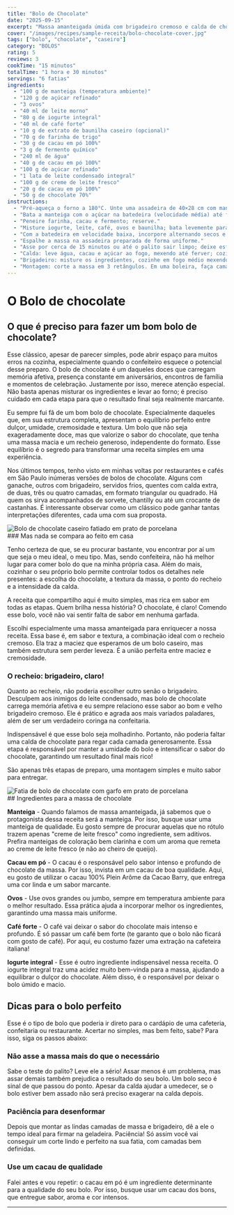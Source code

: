 ```yaml
---
title: "Bolo de Chocolate"
date: "2025-09-15"
excerpt: "Massa amanteigada úmida com brigadeiro cremoso e calda de chocolate. Simples, afetivo e com muito sabor."
cover: "/images/recipes/sample-receita/bolo-chocolate-cover.jpg"
tags: ["bolo", "chocolate", "caseiro"]
category: "BOLOS"
rating: 5
reviews: 3
cookTime: "15 minutos"
totalTime: "1 hora e 30 minutos"
servings: "6 fatias"
ingredients:
  - "100 g de manteiga (temperatura ambiente)"
  - "120 g de açúcar refinado"
  - "3 ovos"
  - "40 ml de leite morno"
  - "80 g de iogurte integral"
  - "40 ml de café forte"
  - "10 g de extrato de baunilha caseiro (opcional)"
  - "70 g de farinha de trigo"
  - "30 g de cacau em pó 100%"
  - "3 g de fermento químico"
  - "240 ml de água"
  - "40 g de cacau em pó 100%"
  - "100 g de açúcar refinado"
  - "1 lata de leite condensado integral"
  - "100 g de creme de leite fresco"
  - "20 g de cacau em pó 100%"
  - "50 g de chocolate 70%"
instructions:
  - "Pré-aqueça o forno a 180°C. Unte uma assadeira de 40×28 cm com manteiga e polvilhe com cacau."
  - "Bata a manteiga com o açúcar na batedeira (velocidade média) até ficar claro e fofo."
  - "Peneire farinha, cacau e fermento; reserve."
  - "Misture iogurte, leite, café, ovos e baunilha; bata levemente para homogeneizar."
  - "Com a batedeira em velocidade baixa, incorpore alternando secos e líquidos até terminar, preferindo finalizar com secos."
  - "Espalhe a massa na assadeira preparada de forma uniforme."
  - "Asse por cerca de 15 minutos ou até o palito sair limpo; deixe esfriar completamente."
  - "Calda: leve água, cacau e açúcar ao fogo, mexendo até ferver; cozinhe por 3 minutos e esfriar."
  - "Brigadeiro: misture os ingredientes, cozinhe em fogo médio mexendo sempre até ponto cremoso que caia em blocos moles da espátula."
  - "Montagem: corte a massa em 3 retângulos. Em uma boleira, faça camadas — massa regada com calda + brigadeiro — repetindo. Finalize com massa e calda. Leve para gelar até firmar e fatiar."
---
```


# O Bolo de chocolate


## O que é preciso para fazer um bom bolo de chocolate?

Esse clássico, apesar de parecer simples, pode abrir espaço para muitos erros na cozinha, especialmente quando o confeiteiro esquece o potencial desse preparo. O bolo de chocolate é um daqueles doces que carregam memória afetiva, presença constante em aniversários, encontros de família e momentos de celebração. Justamente por isso, merece atenção especial. Não basta apenas misturar os ingredientes e levar ao forno; é preciso cuidado em cada etapa para que o resultado final seja realmente marcante.

Eu sempre fui fã de um bom bolo de chocolate. Especialmente daqueles que, em sua estrutura completa, apresentam o equilíbrio perfeito entre dulçor, umidade, cremosidade e textura. Um bolo que não seja exageradamente doce, mas que valorize o sabor do chocolate, que tenha uma massa macia e um recheio generoso, independente do formato. Esse equilíbrio é o segredo para transformar uma receita simples em uma experiência.

Nos últimos tempos, tenho visto em minhas voltas por restaurantes e cafés em São Paulo inúmeras versões de bolos de chocolate. Alguns com ganache, outros com brigadeiro, servidos frios, quentes com calda extra, de duas, três ou quatro camadas, em formato triangular ou quadrado. Há quem os sirva acompanhados de sorvete, chantilly ou até um crocante de castanhas. É interessante observar como um clássico pode ganhar tantas interpretações diferentes, cada uma com sua proposta.

<div className="my-8">
  <img
    src="/images/recipes/sample-receita/bolo-chocolate-prato.jpg"
    alt="Bolo de chocolate caseiro fatiado em prato de porcelana"
    className="rounded-xl ring-1 ring-black/5 w-full h-auto"
  />
</div>
### Mas nada se compara ao feito em casa

Tenho certeza de que, se eu procurar bastante, vou encontrar por aí um que seja o meu ideal, o meu tipo. Mas, sendo confeiteira, não há melhor lugar para comer bolo do que na minha própria casa. Além do mais, cozinhar o seu próprio bolo permite controlar todos os detalhes nele presentes: a escolha do chocolate, a textura da massa, o ponto do recheio e a intensidade da calda.

A receita que compartilho aqui é muito simples, mas rica em sabor em todas as etapas. Quem brilha nessa história? O chocolate, é claro! Comendo esse bolo, você não vai sentir falta de sabor em nenhuma garfada.


Escolhi especialmente uma massa amanteigada para enriquecer a nossa receita. Essa base é, em sabor e textura, a combinação ideal com o recheio cremoso. Ela traz a maciez que esperamos de um bolo caseiro, mas também estrutura sem perder leveza. É a união perfeita entre maciez e cremosidade.

### O recheio: brigadeiro, claro!

Quanto ao recheio, não poderia escolher outro senão o brigadeiro. Desculpem aos inimigos do leite condensado, mas bolo de chocolate carrega memória afetiva e eu sempre relaciono esse sabor ao bom e velho brigadeiro cremoso. Ele é prático e agrada aos mais variados paladares, além de ser um verdadeiro coringa na confeitaria.

Indispensável é que esse bolo seja molhadinho. Portanto, não poderia faltar uma calda de chocolate para regar cada camada generosamente. Essa etapa é responsável por manter a umidade do bolo e intensificar o sabor do chocolate, garantindo um resultado final mais rico!

São apenas três etapas de preparo, uma montagem simples e muito sabor para entregar.

<div className="my-8">
  <Image
    src="/images/recipes/sample-receita/bolo-chocolate-fatia.jpg"
    alt="Fatia de bolo de chocolate com garfo em prato de porcelana"
    width={800}
    height={533}
    className="rounded-xl ring-1 ring-black/5 w-full h-auto"
  />
</div>
## Ingredientes para a massa de chocolate

**Manteiga** - Quando falamos de massa amanteigada, já sabemos que o protagonista dessa receita será a manteiga. Por isso, busque usar uma manteiga de qualidade. Eu gosto sempre de procurar aquelas que no rótulo trazem apenas "creme de leite fresco" como ingrediente, sem aditivos. Prefira manteigas de coloração bem clarinha e com um aroma que remeta ao creme de leite fresco (e não ao cheiro de queijo).


**Cacau em pó** - O cacau é o responsável pelo sabor intenso e profundo de chocolate da massa. Por isso, invista em um cacau de boa qualidade. Aqui, eu gosto de utilizar o cacau 100% Plein Arôme da Cacao Barry, que entrega uma cor linda e um sabor marcante.

**Ovos** - Use ovos grandes ou jumbo, sempre em temperatura ambiente para o melhor resultado. Essa prática ajuda a incorporar melhor os ingredientes, garantindo uma massa mais uniforme.

**Café forte** - O café vai deixar o sabor do chocolate mais intenso e profundo. É só passar um café bem forte (te garanto que o bolo não ficará com gosto de café). Por aqui, eu costumo fazer uma extração na cafeteira italiana!

**Iogurte integral** - Esse é outro ingrediente indispensável nessa receita. O iogurte integral traz uma acidez muito bem-vinda para a massa, ajudando a equilibrar o dulçor do chocolate. Além disso, é o responsável por deixar o bolo úmido e macio.

## Dicas para o bolo perfeito

Esse é o tipo de bolo que poderia ir direto para o cardápio de uma cafeteria, confeitaria ou restaurante. Acertar no simples, mas bem feito, sabe? Para isso, siga os passos abaixo:

### Não asse a massa mais do que o necessário

Sabe o teste do palito? Leve ele a sério! Assar menos é um problema, mas assar demais também prejudica o resultado do seu bolo. Um bolo seco é sinal de que passou do ponto. Apesar da calda ajudar a umedecer, se o bolo estiver bem assado não será preciso exagerar na calda depois.

### Paciência para desenformar

Depois que montar as lindas camadas de massa e brigadeiro, dê a ele o tempo ideal para firmar na geladeira. Paciência! Só assim você vai conseguir um corte lindo e perfeito na sua fatia, com camadas bem definidas.

### Use um cacau de qualidade

Falei antes e vou repetir: o cacau em pó é um ingrediente determinante para a qualidade do seu bolo. Por isso, busque usar um cacau dos bons, que entregue sabor, aroma e cor intensos.

---

<div id="receita"></div>
